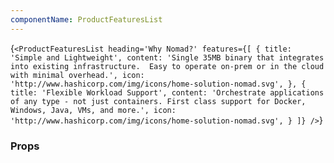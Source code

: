 ```yaml
---
componentName: ProductFeaturesList
---
```


<LiveComponent>{`<ProductFeaturesList
  heading='Why Nomad?'
  features={[
    {
      title: 'Simple and Lightweight',
      content:
        'Single 35MB binary that integrates into existing infrastructure.  Easy to operate on-prem or in the cloud with minimal overhead.',
      icon: 'http://www.hashicorp.com/img/icons/home-solution-nomad.svg',
    }, {
      title: 'Flexible Workload Support',
      content:
        'Orchestrate applications of any type - not just containers. First class support for Docker, Windows, Java, VMs, and more.',
      icon: 'http://www.hashicorp.com/img/icons/home-solution-nomad.svg',
    }
  ]}
/>`}</LiveComponent>

<UsageDetails packageName="@hashicorp/react-product-features-list" />

### Props

<PropsTable props={componentProps} />
